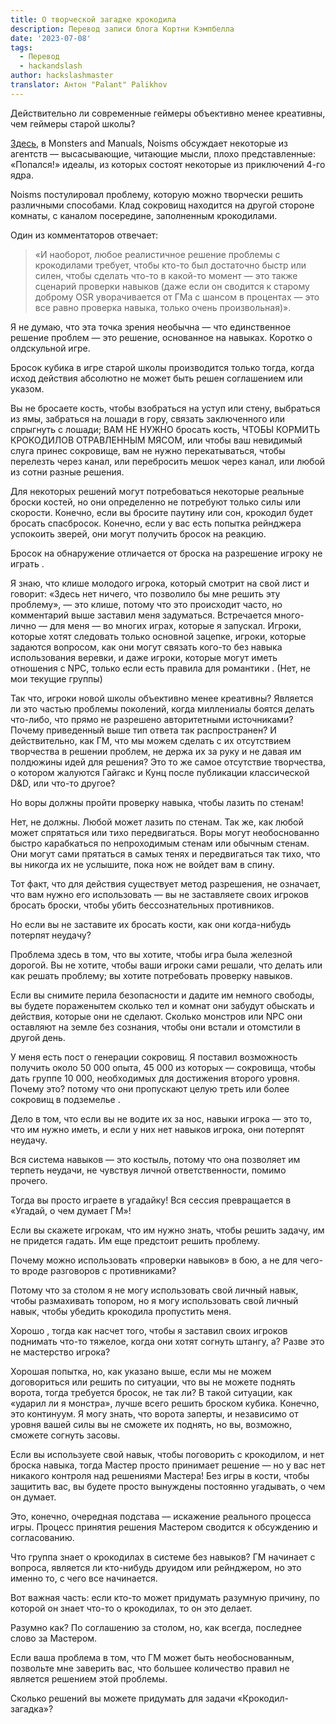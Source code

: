 ```yaml
---
title: О творческой загадке крокодила
description: Перевод записи блога Кортни Кэмпбелла
date: '2023-07-08'
tags:
  - Перевод
  - hackandslash
author: hackslashmaster
translator: Антон "Palant" Palikhov
---
```


Действительно ли современные геймеры объективно менее креативны, чем геймеры старой школы?

[Здесь](http://monstersandmanuals.blogspot.com/2011/10/what-am-i-thinking.html), в Monsters and Manuals, Noisms обсуждает некоторые из агентств — высасывающие, читающие мысли, плохо представленные: «Попался!» идеалы, из которых состоят некоторые из приключений 4-го ядра.

Noisms постулировал проблему, которую можно творчески решить различными способами. Клад сокровищ находится на другой стороне комнаты, с каналом посередине, заполненным крокодилами.

Один из комментаторов отвечает:

> «И наоборот, любое реалистичное решение проблемы с крокодилами требует, чтобы кто-то был достаточно быстр или силен, чтобы сделать что-то в какой-то момент — это также сценарий проверки навыков (даже если он сводится к старому доброму OSR уворачивается от ГМа с шансом в процентах — это все равно проверка навыка, только очень произвольная)».

Я не думаю, что эта точка зрения необычна — что единственное решение проблем — это решение, основанное на навыках. Коротко о олдскульной игре.

<Aside>

Бросок кубика в игре старой школы производится только тогда, когда исход действия абсолютно не может быть решен соглашением или указом.

</Aside>

Вы не бросаете кость, чтобы взобраться на уступ или стену, выбраться из ямы, забраться на лошади в гору, связать заключенного или спрыгнуть с лошади; ВАМ НЕ НУЖНО бросать кость, ЧТОБЫ КОРМИТЬ КРОКОДИЛОВ ОТРАВЛЕННЫМ МЯСОМ, или чтобы ваш невидимый слуга принес сокровище, вам не нужно перекатываться, чтобы перелезть через канал, или перебросить мешок через канал, или любой из сотни разные решения.

Для некоторых решений могут потребоваться некоторые реальные броски костей, но они определенно не потребуют только силы или скорости. Конечно, если вы бросите паутину или сон, крокодил будет бросать спасбросок. Конечно, если у вас есть попытка рейнджера успокоить зверей, они могут получить бросок на реакцию.

<Aside>

Бросок на обнаружение отличается от броска на разрешение игроку не играть .

</Aside>

Я знаю, что клише молодого игрока, который смотрит на свой лист и говорит: «Здесь нет ничего, что позволило бы мне решить эту проблему», — это клише, потому что это происходит часто, но комментарий выше заставил меня задуматься. Встречается много-лично — для меня — во многих играх, которые я запускал. Игроки, которые хотят следовать только основной зацепке, игроки, которые задаются вопросом, как они могут связать кого-то без навыка использования веревки, и даже игроки, которые могут иметь отношения с NPC, только если есть правила для романтики . (Нет, не мои текущие группы)

Так что, игроки новой школы объективно менее креативны? Является ли это частью проблемы поколений, когда миллениалы боятся делать что-либо, что прямо не разрешено авторитетными источниками? Почему приведенный выше тип ответа так распространен? И действительно, как ГМ, что мы можем сделать с их отсутствием творчества в решении проблем, не держа их за руку и не давая им полдюжины идей для решения? Это то же самое отсутствие творчества, о котором жалуются Гайгакс и Кунц после публикации классической D&D, или что-то другое?

<Aside>

Но воры должны пройти проверку навыка, чтобы лазить по стенам!

</Aside>

Нет, не должны. Любой может лазить по стенам. Так же, как любой может спрятаться или тихо передвигаться. Воры могут необоснованно быстро карабкаться по непроходимым стенам или обычным стенам. Они могут сами прятаться в самых тенях и передвигаться так тихо, что вы никогда их не услышите, пока нож не войдет вам в спину.

Тот факт, что для действия существует метод разрешения, не означает, что вам нужно его использовать — вы не заставляете своих игроков бросать броски, чтобы убить бессознательных противников.

<Aside>

Но если вы не заставите их бросать кости, как они когда-нибудь потерпят неудачу?

</Aside>

Проблема здесь в том, что вы хотите, чтобы игра была железной дорогой. Вы не хотите, чтобы ваши игроки сами решали, что делать или как решать проблему; вы хотите потребовать проверку навыков.

Если вы снимите перила безопасности и дадите им немного свободы, вы будете пораженытем сколько тел и комнат они забудут обыскать и действия, которые они не сделают. Сколько монстров или NPC они оставляют на земле без сознания, чтобы они встали и отомстили в другой день.

У меня есть пост о генерации сокровищ. Я поставил возможность получить около 50 000 опыта, 45 000 из которых — сокровища, чтобы дать группе 10 000, необходимых для достижения второго уровня. Почему это? потому что они пропускают целую треть или более сокровищ в подземелье .

Дело в том, что если вы не водите их за нос, навыки игрока — это то, что им нужно иметь, и если у них нет навыков игрока, они потерпят неудачу.

Вся система навыков — это костыль, потому что она позволяет им терпеть неудачи, не чувствуя личной ответственности, помимо прочего.

<Aside>

Тогда вы просто играете в угадайку! Вся сессия превращается в «Угадай, о чем думает ГМ»!

</Aside>

Если вы скажете игрокам, что им нужно знать, чтобы решить задачу, им не придется гадать. Им еще предстоит решить проблему.

<Aside>

Почему можно использовать «проверки навыков» в бою, а не для чего-то вроде разговоров с противниками?

</Aside>

Потому что за столом я не могу использовать свой личный навык, чтобы размахивать топором, но я могу использовать свой личный навык, чтобы убедить крокодила пропустить меня.

Хорошо , тогда как насчет того, чтобы я заставил своих игроков поднимать что-то тяжелое, когда они хотят согнуть штангу, а? Разве это не мастерство игрока?

Хорошая попытка, но, как указано выше, если мы не можем договориться или решить по ситуации, что вы не можете поднять ворота, тогда требуется бросок, не так ли? В такой ситуации, как «ударил ли я монстра», лучше всего решить броском кубика. Конечно, это континуум. Я могу знать, что ворота заперты, и независимо от уровня вашей силы вы не сможете их поднять, но вы, возможно, сможете согнуть засовы.

Если вы используете свой навык, чтобы поговорить с крокодилом, и нет броска навыка, тогда Мастер просто принимает решение — но у вас нет никакого контроля над решениями Мастера! Без игры в кости, чтобы защитить вас, вы будете просто вынуждены постоянно угадывать, о чем он думает.

Это, конечно, очередная подстава — искажение реального процесса игры. Процесс принятия решения Мастером сводится к обсуждению и согласованию.

Что группа знает о крокодилах в системе без навыков?
ГМ начинает с вопроса, является ли кто-нибудь друидом или рейнджером, но это именно то, с чего все начинается.

Вот важная часть: если кто-то может придумать разумную причину, по которой он знает что-то о крокодилах, то он это делает.

Разумно как? По соглашению за столом, но, как всегда, последнее слово за Мастером.

Если ваша проблема в том, что ГМ может быть необоснованным, позвольте мне заверить вас, что большее количество правил не является решением этой проблемы.

<Aside>

Сколько решений вы можете придумать для задачи «Крокодил-загадка»?

</Aside>

